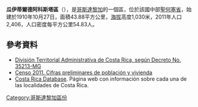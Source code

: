 '''瓜伊蒂爾德阿科斯塔區'''（{{lang-es|Guaitil}}），是[[哥斯達黎加|哥斯達黎加]]的一個區，位於該國中部[[聖何塞省_(哥斯達黎加)|聖何塞省]]，始建於1910年10月27日，面積43.88平方公里，[[海拔|海拔]]高度1,030米，2011年人口2,406，人口密度每平方公里54.83人。

==參考資料==
*[https://web.archive.org/web/20150924020342/http://www.gaceta.go.cr/pub/2009/05/26/COMP_26_05_2009.pdf División Territorial Administrativa de Costa Rica, según Decreto No. 35213-MG]
*[http://www.inec.go.cr/A/MS/Censos/Censo%202011/Cifras%20preliminares/01.%20Cifras%20preliminares%20de%20Poblaci%C3%B3n%20y%20Vivienda.pdf Censo 2011. Cifras preliminares de población y vivienda]{{dead link|date=2018年1月 |bot=InternetArchiveBot |fix-attempted=yes }}
* [https://web.archive.org/web/20150923210725/http://www.costaricadatabase.com/crdb/city.asp?action=2&q=GUAITIL&b=ACOSTA&p=1 Costa Rica Database]. Página web con información sobre cada una de las localidades de Costa Rica.

{{CostaRica-geo-stub}}
[[Category:哥斯達黎加區份|Category:哥斯達黎加區份]]